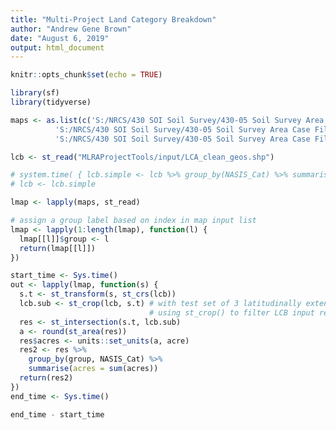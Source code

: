 ```yaml
---
title: "Multi-Project Land Category Breakdown"
author: "Andrew Gene Brown"
date: "August 6, 2019"
output: html_document
---
```


```r
knitr::opts_chunk$set(echo = TRUE)
```

```r
library(sf)
library(tidyverse)

maps <- as.list(c('S:/NRCS/430 SOI Soil Survey/430-05 Soil Survey Area Case Files/Projects/EVAL projects/2019 Projects/Sierra_sandy_loam/2024-2SON-EVAL-001/Maps/2024-2SON-EVAL-001.shp',
          'S:/NRCS/430 SOI Soil Survey/430-05 Soil Survey Area Case Files/Projects/EVAL projects/2019 Projects/Sierra_sandy_loam/2024-2SON-EVAL-002/Maps/2024-2SON-EVAL-002.shp',
          'S:/NRCS/430 SOI Soil Survey/430-05 Soil Survey Area Case Files/Projects/EVAL projects/2019 Projects/Sierra_sandy_loam/2024-2SON-EVAL-003/Maps/2024-2SON-EVAL-003.shp'))

lcb <- st_read("MLRAProjectTools/input/LCA_clean_geos.shp")

# system.time( { lcb.simple <- lcb %>% group_by(NASIS_Cat) %>% summarise() } )
# lcb <- lcb.simple

lmap <- lapply(maps, st_read)

# assign a group label based on index in map input list
lmap <- lapply(1:length(lmap), function(l) {
  lmap[[l]]$group <- l
  return(lmap[[l]])
})

start_time <- Sys.time()
out <- lapply(lmap, function(s) {
  s.t <- st_transform(s, st_crs(lcb))
  lcb.sub <- st_crop(lcb, s.t) # with test set of 3 latitudinally extensive projects of small extent (totalling ~15000 acres)
                               # using st_crop() to filter LCB input reduces time to generate output by approx. 35% (1.6 min v.s 2.2 min)
  res <- st_intersection(s.t, lcb.sub)
  a <- round(st_area(res))
  res$acres <- units::set_units(a, acre)
  res2 <- res %>% 
    group_by(group, NASIS_Cat) %>%
    summarise(acres = sum(acres))
  return(res2)
})
end_time <- Sys.time()

end_time - start_time

```

